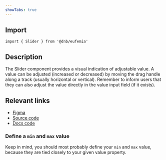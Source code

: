 ```yaml
---
showTabs: true
---
```


## Import

```tsx
import { Slider } from '@dnb/eufemia'
```

## Description

The Slider component provides a visual indication of adjustable value. A value can be adjusted (increased or decreased) by moving the drag handle along a track (usually horizontal or vertical). Remember to inform users that they can also adjust the value directly in the value input field (if it exists).

## Relevant links

- [Figma](https://www.figma.com/design/cdtwQD8IJ7pTeE45U148r1/%F0%9F%92%BB-Eufemia---Web?node-id=4314-723)
- [Source code](https://github.com/dnbexperience/eufemia/tree/main/packages/dnb-eufemia/src/components/slider)
- [Docs code](https://github.com/dnbexperience/eufemia/tree/main/packages/dnb-design-system-portal/src/docs/uilib/components/slider)

### Define a `min` and `max` value

Keep in mind, you should most probably define your `min` and `max` value, because they are tied closely to your given value property.
